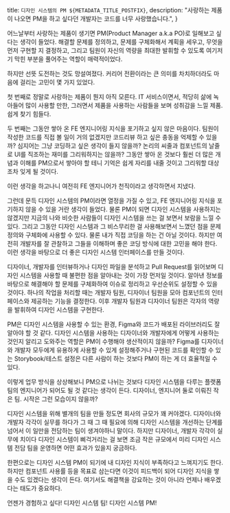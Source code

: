 
  title: `디자인 시스템의 PM ${METADATA_TITLE_POSTFIX}`,
  description:
    "사랑하는 제품이 나오면 PM을 하고 싶다던 개발자는 코드를 너무 사랑했습니다.",
}

<PostTitle title="디자인 시스템의 PM" />

어느날부터 사랑하는 제품이 생기면 PM(Product Manager a.k.a PO)로 일해보고 싶다는 생각이 들었다.
해결할 문제를 정의하고, 문제를 구체화해서 계획을 세우고, 무엇을 먼저 구현할 지 결정하고,
그리고 팀원이 자신의 역량을 최대한 발휘할 수 있도록 여기저기 막힌 부분을 풀어주는 역할이 매력적이었다.

하지만 선뜻 도전하는 것도 망설여졌다.
커리어 전환이라는 큰 의미를 차치하더라도 마음에 걸리는 고민이 몇 가지 있었다.

첫 번째로 정말로 사랑하는 제품이 뭔지 아직 모른다.
IT 서비스이면서, 적당히 삶에 녹아들어 많이 사용할 만한,
그러면서 제품을 사용하는 사람들을 보며 성취감을 느낄 제품.
쉽게 찾기 힘들다.

두 번째는 그동안 쌓아 온 FE 엔지니어링 지식을 포기하고 싶지 않은 마음이다.
팀원이 작성한 코드를 직접 볼 일이 거의 없겠지만 코드리뷰 하고 싶은 충동을 억제할 수 있을까?
심지어는 그냥 코딩하고 싶은 생각이 들지 않을까?
논리의 씨줄과 컴포넌트의 날줄로 UI를 직조하는 재미를 그리워하지는 않을까?
그동안 쌓아 온 것보다 훨씬 더 많은 개념과 이해를 PM으로서 쌓아야 할 테니 기억은 쉽게 자리를 내줄 것이고
그리워할 대상조차 잊게 될 것이다.

이런 생각을 하고나니 여전히 FE 엔지니어가 천직이라고 생각하면서 지냈다.

그런데 문득 디자인 시스템의 PM이라면 열정을 가질 수 있고,
FE 엔지니어링 지식을 포기하지 않을 수 있을 거란 생각이 들었다.
물론 PM이 되면 디자인 시스템을 사용하지는 않겠지만 지금의 나와 비슷한 사람들이 디자인 시스템을 쓰는 걸 보면서
보람을 느낄 수 있다.
그리고 그동안 디자인 시스템과 그 비스무리한 걸 사용해보면서 느꼈던 점을 문제 정의와 구체화에 사용할 수 있다.
물론 내가 직접 코딩을 하는 건 아닐 것이다.
하지만 여전히 개발자를 잘 관찰하고 그들을 이해하며 좋은 코딩 방식에 대한 고민을 해야 한다.
이런 생각을 바탕으로 더 좋은 디자인 시스템 인터페이스를 만들 것이다.

디자이너, 개발자를 인터뷰하거나 디자인 파일을 분석하고 Pull Request를 읽어보며 디자인 시스템을 사용할 때 불편한 점을 알아내는 것이 가장 먼저일 것이다.
알아낸 정보를 바탕으로 해결해야 할 문제를 구체화하여 이슈로 정리하고 우선순위도 설정할 수 있을 것이다.
하나의 작업을 처리할 때는 개발자 팀원, 디자이너 팀원을 모아 컴포넌트의 인터페이스와 제공하는 기능을 결정한다.
이후 개발자 팀원과 디자이너 팀원은 각자의 역량을 발휘하여 디자인 시스템을 구현한다.

PM은 디자인 시스템을 사용할 수 있는 환경, Figma와 코드가 배포된 라이브러리도 잘 알아야 할 것 같다.
디자인 시스템을 사용하는 디자이너와 개발자에게 어떻게 사용하는 것인지 알리고 도와주는 역할은 PM이 수행해야 생산적이지 않을까?
Figma를 디자이너와 개발자 모두에게 유용하게 사용할 수 있게 설정해주거나 구현된 코드를 확인할 수 있는 Storybook/테스트 설정은 다른 사람이 하는 것보다 PM이 하는 게 더 효율적일 수 있다.

이렇게 업무 방식을 상상해보니 PM으로 나뉘는 것보다
디자인 시스템을 다루는 플랫폼 팀의 엔지니어가 되어도 될 것 같다는 생각이 든다.
디자이너, 엔지니어 둘로 이뤄진 작은 팀. 시작은 그런 모습이지 않을까?

디자인 시스템을 위해 별개의 팀을 만들 정도면 회사의 규모가 꽤 커야겠다.
디자이너와 개발자 각각이 실무를 하다가 그 때 그 때 필요에 의해 디자인 시스템을 개선하는 단계를 넘어서
이 일만을 전담하는 팀이 생겨야하니 말이다.
하지만 디자이너, 개발자 각각이 실무에 치이다 디자인 시스템이 삐걱거리는 걸 보면
조금 작은 규모에서 미리 디자인 시스템 전담 팀을 운영하면 어떤 효과가 있을지 궁금하다.

한편으로는 디자인 시스템 PM이 되기에 내 디자인 지식이 부족하다고 느껴지기도 한다.
하지만 컴포넌트 사용률 등을 목표로 삼는다면 이것이 피드백이 되어 디자인 지식을 쌓을 수도 있겠다는 생각이 든다.
여기서도 해결책을 강요하는 것이 아니라 언제나 배우겠다는 태도가 중요하다.

언젠가 경험하고 싶다! 디자인 시스템 팀! 디자인 시스템 PM!
